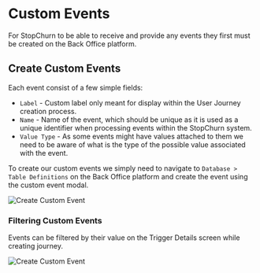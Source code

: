 # Custom Events

For StopChurn to be able to receive and provide any events they first must be created on the Back Office platform.

## Create Custom Events

Each event consist of a few simple fields:

- `Label` - Custom label only meant for display within the User Journey creation process. 
- `Name` - Name of the event, which should be unique as it is used as a unique identifier when processing events within the StopChurn system.
- `Value Type` - As some events might have values attached to them we need to be aware of what is the type of the possible value associated with the event.

To create our custom events we simply need to navigate to `Database > Table Definitions` on the Back Office platform and create the event using the custom event modal.

![Create Custom Event](images/create-custom-event.gif)

### Filtering Custom Events

Events can be filtered by their value on the Trigger Details screen while creating journey.

![Create Custom Event](images/filtering_events.gif)





